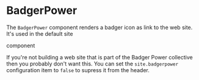 
# BadgerPower

The `BadgerPower` component renders a badger icon as link to the
<BadgerPowerSiteLink/> web site. It's used in the default site
<Link to="/content/header" code="Header"/> component

If you're not building a web site that is part of the Badger Power
collective then you probably don't want this.  You can set the
`site.badgerpower` configuration item to `false` to supress it from the
header.

<Example
  Component={PowerCode}
  code={PowerSrc}
  expand
/>
